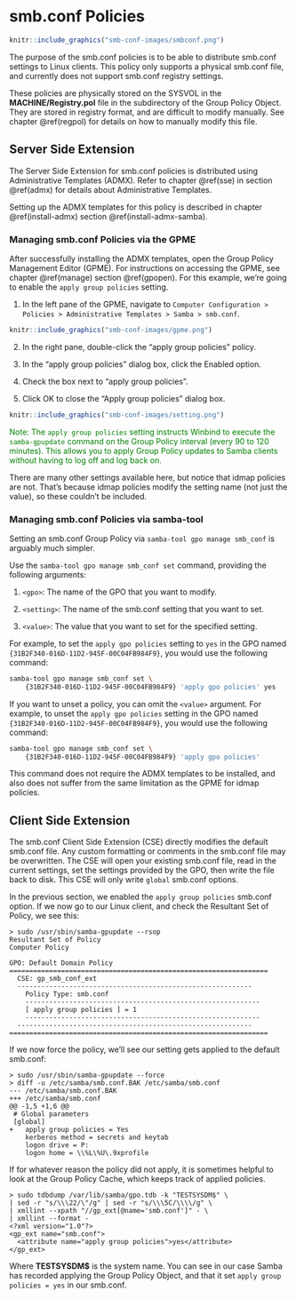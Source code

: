 # smb.conf Policies {#smbconf}

```r
knitr::include_graphics("smb-conf-images/smbconf.png")
```

\index{Policies!smb.conf}

The purpose of the smb.conf policies is to be able to distribute smb.conf settings to Linux clients. This policy only supports a physical smb.conf file, and currently does not support smb.conf registry settings.

These policies are physically stored on the SYSVOL in the **MACHINE/Registry.pol** file in the subdirectory of the Group Policy Object. They are stored in registry format, and are difficult to modify manually. See chapter \@ref(regpol) for details on how to manually modify this file.

## Server Side Extension {#smbconf-sse}

The Server Side Extension for smb.conf policies is distributed using Administrative Templates (ADMX). Refer to chapter \@ref(sse) in section \@ref(admx) for details about Administrative Templates.

Setting up the ADMX templates for this policy is described in chapter \@ref(install-admx) section \@ref(install-admx-samba).
\index{Server Side Extensions}
\index{Administrative Templates}

### Managing smb.conf Policies via the GPME

After successfully installing the ADMX templates, open the Group Policy Management Editor (GPME). For instructions on accessing the GPME, see chapter \@ref(manage) section \@ref(gpopen). For this example, we're going to enable the `apply group policies` setting.

1. In the left pane of the GPME, navigate to `Computer Configuration > Policies > Administrative Templates > Samba > smb.conf`.

```r
knitr::include_graphics("smb-conf-images/gpme.png")
```

2. In the right pane, double-click the "apply group policies" policy.

3. In the "apply group policies" dialog box, click the Enabled option.

4. Check the box next to "apply group policies".

5. Click OK to close the "Apply group policies" dialog box.

```r
knitr::include_graphics("smb-conf-images/setting.png")
```

::: {#info style="color: green;"}
Note: The `apply group policies` setting instructs Winbind to execute the `samba-gpupdate` command on the Group Policy interval (every 90 to 120 minutes). This allows you to apply Group Policy updates to Samba clients without having to log off and log back on.
:::
\index{samba-gpupdate}
\index{Group Policy refresh interval}

There are many other settings available here, but notice that idmap policies are not. That's because idmap policies modify the setting name (not just the value), so these couldn't be included.

### Managing smb.conf Policies via samba-tool

Setting an smb.conf Group Policy via `samba-tool gpo manage smb_conf` is arguably much simpler.

Use the `samba-tool gpo manage smb_conf set` command, providing the following arguments:

1. `<gpo>`: The name of the GPO that you want to modify.

2. `<setting>`: The name of the smb.conf setting that you want to set.

3. `<value>`: The value that you want to set for the specified setting.

For example, to set the `apply gpo policies` setting to `yes` in the GPO named `{31B2F340-016D-11D2-945F-00C04FB984F9}`, you would use the following command:

```sh
samba-tool gpo manage smb_conf set \
	{31B2F340-016D-11D2-945F-00C04FB984F9} 'apply gpo policies' yes
```

If you want to unset a policy, you can omit the `<value>` argument. For example, to unset the `apply gpo policies` setting in the GPO named `{31B2F340-016D-11D2-945F-00C04FB984F9}`, you would use the following command:


```sh
samba-tool gpo manage smb_conf set \
	{31B2F340-016D-11D2-945F-00C04FB984F9} 'apply gpo policies'
```

This command does not require the ADMX templates to be installed, and also does not suffer from the same limitation as the GPME for idmap policies.

## Client Side Extension

The smb.conf Client Side Extension (CSE) directly modifies the default smb.conf file. Any custom formatting or comments in the smb.conf file may be overwritten. The CSE will open your existing smb.conf file, read in the current settings, set the settings provided by the GPO, then write the file back to disk. This CSE will only write `global` smb.conf options.
\index{Client Side Extensions}

In the previous section, we enabled the `apply group policies` smb.conf option. If we now go to our Linux client, and check the Resultant Set of Policy, we see this:

```
> sudo /usr/sbin/samba-gpupdate --rsop
Resultant Set of Policy
Computer Policy

GPO: Default Domain Policy
=================================================================
  CSE: gp_smb_conf_ext
  -----------------------------------------------------------
    Policy Type: smb.conf
    -----------------------------------------------------------
    [ apply group policies ] = 1
    -----------------------------------------------------------
  -----------------------------------------------------------
=================================================================
```
\index{Resultant Set of Policy}

If we now force the policy, we'll see our setting gets applied to the default smb.conf:

```
> sudo /usr/sbin/samba-gpupdate --force
> diff -u /etc/samba/smb.conf.BAK /etc/samba/smb.conf
--- /etc/samba/smb.conf.BAK
+++ /etc/samba/smb.conf
@@ -1,5 +1,6 @@
 # Global parameters
 [global]
+	apply group policies = Yes
 	kerberos method = secrets and keytab
 	logon drive = P:
 	logon home = \\%L\%U\.9xprofile
```

If for whatever reason the policy did not apply, it is sometimes helpful to look at the Group Policy Cache, which keeps track of applied policies.
\index{Group Policy Cache}

```
> sudo tdbdump /var/lib/samba/gpo.tdb -k "TESTSYSDM$" \
| sed -r "s/\\\22/\"/g" | sed -r "s/\\\5C/\\\\/g" \
| xmllint --xpath "//gp_ext[@name='smb.conf']" - \
| xmllint --format -
<?xml version="1.0"?>
<gp_ext name="smb.conf">
  <attribute name="apply group policies">yes</attribute>
</gp_ext>
```

Where **TESTSYSDM$** is the system name. You can see in our case Samba has recorded applying the Group Policy Object, and that it set `apply group policies = yes` in our smb.conf.

